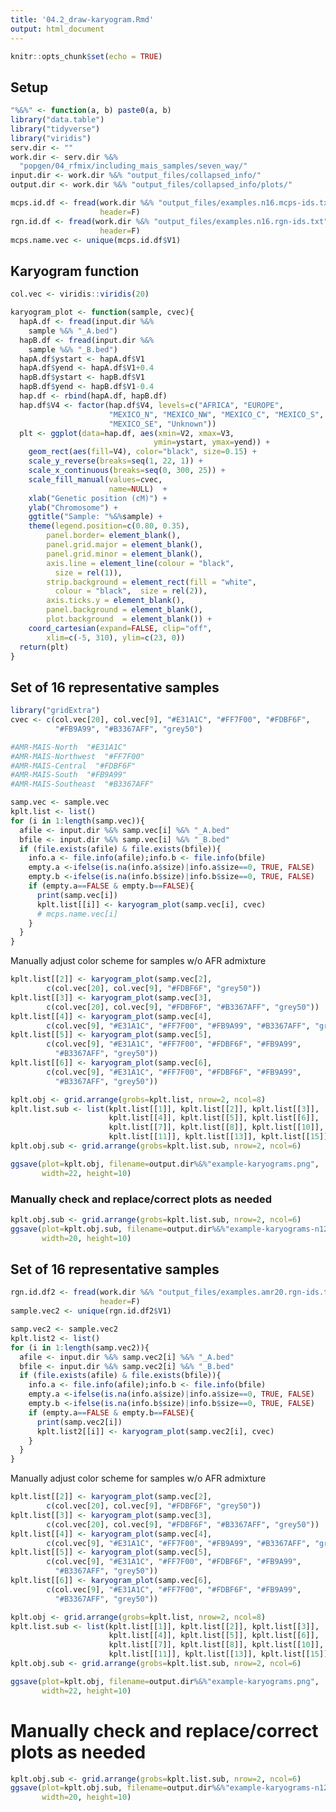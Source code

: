 ```yaml
---
title: '04.2_draw-karyogram.Rmd'
output: html_document
---
```


```r
knitr::opts_chunk$set(echo = TRUE)
```

## Setup

```r
"%&%" <- function(a, b) paste0(a, b)
library("data.table")
library("tidyverse")
library("viridis")
serv.dir <- ""
work.dir <- serv.dir %&%
  "popgen/04_rfmix/including_mais_samples/seven_way/"
input.dir <- work.dir %&% "output_files/collapsed_info/"
output.dir <- work.dir %&% "output_files/collapsed_info/plots/"
```

```r
mcps.id.df <- fread(work.dir %&% "output_files/examples.n16.mcps-ids.txt", 
                    header=F)
rgn.id.df <- fread(work.dir %&% "output_files/examples.n16.rgn-ids.txt", 
                    header=F)
mcps.name.vec <- unique(mcps.id.df$V1)
```


## Karyogram function

```r
col.vec <- viridis::viridis(20)

karyogram_plot <- function(sample, cvec){
  hapA.df <- fread(input.dir %&%
    sample %&% "_A.bed")
  hapB.df <- fread(input.dir %&%
    sample %&% "_B.bed")
  hapA.df$ystart <- hapA.df$V1
  hapA.df$yend <- hapA.df$V1+0.4
  hapB.df$ystart <- hapB.df$V1
  hapB.df$yend <- hapB.df$V1-0.4
  hap.df <- rbind(hapA.df, hapB.df)
  hap.df$V4 <- factor(hap.df$V4, levels=c("AFRICA", "EUROPE", 
                      "MEXICO_N", "MEXICO_NW", "MEXICO_C", "MEXICO_S", 
                      "MEXICO_SE", "Unknown"))
  plt <- ggplot(data=hap.df, aes(xmin=V2, xmax=V3, 
                                ymin=ystart, ymax=yend)) +
    geom_rect(aes(fill=V4), color="black", size=0.15) +
    scale_y_reverse(breaks=seq(1, 22, 1)) +
    scale_x_continuous(breaks=seq(0, 300, 25)) +
    scale_fill_manual(values=cvec, 
                      name=NULL)  +
    xlab("Genetic position (cM)") +
    ylab("Chromosome") +
    ggtitle("Sample: "%&%sample) +
    theme(legend.position=c(0.80, 0.35), 
        panel.border= element_blank(), 
        panel.grid.major = element_blank(), 
        panel.grid.minor = element_blank(), 
        axis.line = element_line(colour = "black", 
          size = rel(1)), 
        strip.background = element_rect(fill = "white", 
          colour = "black",  size = rel(2)), 
        axis.ticks.y = element_blank(), 
        panel.background = element_blank(), 
        plot.background  = element_blank()) +
    coord_cartesian(expand=FALSE, clip="off", 
        xlim=c(-5, 310), ylim=c(23, 0))
  return(plt)
}
```


## Set of 16 representative samples 

```r
library("gridExtra")
cvec <- c(col.vec[20], col.vec[9], "#E31A1C", "#FF7F00", "#FDBF6F", 
          "#FB9A99", "#B3367AFF", "grey50")

#AMR-MAIS-North  "#E31A1C"
#AMR-MAIS-Northwest  "#FF7F00"
#AMR-MAIS-Central  "#FDBF6F"
#AMR-MAIS-South  "#FB9A99"
#AMR-MAIS-Southeast  "#B3367AFF"

samp.vec <- sample.vec
kplt.list <- list()
for (i in 1:length(samp.vec)){
  afile <- input.dir %&% samp.vec[i] %&% "_A.bed"
  bfile <- input.dir %&% samp.vec[i] %&% "_B.bed"
  if (file.exists(afile) & file.exists(bfile)){
    info.a <- file.info(afile);info.b <- file.info(bfile)
    empty.a <-ifelse(is.na(info.a$size)|info.a$size==0, TRUE, FALSE)
    empty.b <-ifelse(is.na(info.b$size)|info.b$size==0, TRUE, FALSE)
    if (empty.a==FALSE & empty.b==FALSE){
      print(samp.vec[i])
      kplt.list[[i]] <- karyogram_plot(samp.vec[i], cvec)
      # mcps.name.vec[i]
    }
  }
}


```

Manually adjust color scheme for samples w/o AFR admixture
```r
kplt.list[[2]] <- karyogram_plot(samp.vec[2], 
        c(col.vec[20], col.vec[9], "#FDBF6F", "grey50"))
kplt.list[[3]] <- karyogram_plot(samp.vec[3], 
        c(col.vec[20], col.vec[9], "#FDBF6F", "#B3367AFF", "grey50"))
kplt.list[[4]] <- karyogram_plot(samp.vec[4], 
        c(col.vec[9], "#E31A1C", "#FF7F00", "#FB9A99", "#B3367AFF", "grey50"))
kplt.list[[5]] <- karyogram_plot(samp.vec[5], 
        c(col.vec[9], "#E31A1C", "#FF7F00", "#FDBF6F", "#FB9A99", 
          "#B3367AFF", "grey50"))
kplt.list[[6]] <- karyogram_plot(samp.vec[6], 
        c(col.vec[9], "#E31A1C", "#FF7F00", "#FDBF6F", "#FB9A99", 
          "#B3367AFF", "grey50"))

kplt.obj <- grid.arrange(grobs=kplt.list, nrow=2, ncol=8)
kplt.list.sub <- list(kplt.list[[1]], kplt.list[[2]], kplt.list[[3]], 
                      kplt.list[[4]], kplt.list[[5]], kplt.list[[6]], 
                      kplt.list[[7]], kplt.list[[8]], kplt.list[[10]], 
                      kplt.list[[11]], kplt.list[[13]], kplt.list[[15]])
kplt.obj.sub <- grid.arrange(grobs=kplt.list.sub, nrow=2, ncol=6)
```

```r
ggsave(plot=kplt.obj, filename=output.dir%&%"example-karyograms.png", 
       width=22, height=10)

```

### Manually check and replace/correct plots as needed

```r
kplt.obj.sub <- grid.arrange(grobs=kplt.list.sub, nrow=2, ncol=6)
ggsave(plot=kplt.obj.sub, filename=output.dir%&%"example-karyograms-n12.png", 
       width=20, height=10)
```


## Set of 16 representative samples 

```r
rgn.id.df2 <- fread(work.dir %&% "output_files/examples.amr20.rgn-ids.txt", 
                    header=F)
sample.vec2 <- unique(rgn.id.df2$V1)
```


```r
samp.vec2 <- sample.vec2
kplt.list2 <- list()
for (i in 1:length(samp.vec2)){
  afile <- input.dir %&% samp.vec2[i] %&% "_A.bed"
  bfile <- input.dir %&% samp.vec2[i] %&% "_B.bed"
  if (file.exists(afile) & file.exists(bfile)){
    info.a <- file.info(afile);info.b <- file.info(bfile)
    empty.a <-ifelse(is.na(info.a$size)|info.a$size==0, TRUE, FALSE)
    empty.b <-ifelse(is.na(info.b$size)|info.b$size==0, TRUE, FALSE)
    if (empty.a==FALSE & empty.b==FALSE){
      print(samp.vec2[i])
      kplt.list2[[i]] <- karyogram_plot(samp.vec2[i], cvec)
    }
  }
}


```

Manually adjust color scheme for samples w/o AFR admixture
```r
kplt.list[[2]] <- karyogram_plot(samp.vec[2], 
        c(col.vec[20], col.vec[9], "#FDBF6F", "grey50"))
kplt.list[[3]] <- karyogram_plot(samp.vec[3], 
        c(col.vec[20], col.vec[9], "#FDBF6F", "#B3367AFF", "grey50"))
kplt.list[[4]] <- karyogram_plot(samp.vec[4], 
        c(col.vec[9], "#E31A1C", "#FF7F00", "#FB9A99", "#B3367AFF", "grey50"))
kplt.list[[5]] <- karyogram_plot(samp.vec[5], 
        c(col.vec[9], "#E31A1C", "#FF7F00", "#FDBF6F", "#FB9A99", 
          "#B3367AFF", "grey50"))
kplt.list[[6]] <- karyogram_plot(samp.vec[6], 
        c(col.vec[9], "#E31A1C", "#FF7F00", "#FDBF6F", "#FB9A99", 
          "#B3367AFF", "grey50"))

kplt.obj <- grid.arrange(grobs=kplt.list, nrow=2, ncol=8)
kplt.list.sub <- list(kplt.list[[1]], kplt.list[[2]], kplt.list[[3]], 
                      kplt.list[[4]], kplt.list[[5]], kplt.list[[6]], 
                      kplt.list[[7]], kplt.list[[8]], kplt.list[[10]], 
                      kplt.list[[11]], kplt.list[[13]], kplt.list[[15]])
kplt.obj.sub <- grid.arrange(grobs=kplt.list.sub, nrow=2, ncol=6)
```

```r
ggsave(plot=kplt.obj, filename=output.dir%&%"example-karyograms.png", 
       width=22, height=10)

```

# Manually check and replace/correct plots as needed

```r
kplt.obj.sub <- grid.arrange(grobs=kplt.list.sub, nrow=2, ncol=6)
ggsave(plot=kplt.obj.sub, filename=output.dir%&%"example-karyograms-n12.png", 
       width=20, height=10)
```


